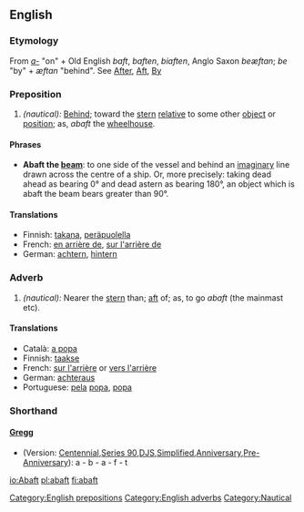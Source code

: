 ==English==
===Etymology===
From ''[[a-]]'' "on" + Old English ''baft'', ''baften'', ''biaften'', Anglo Saxon ''beæftan''; ''be'' "by" + ''æftan'' "behind". See [[After]], [[Aft]], [[By]]

===Preposition===
#''(nautical):'' [[Behind]]; toward the [[stern]] [[relative]] to some other [[object]] or [[position]]; as, ''abaft'' the [[wheelhouse]].

====Phrases====
*'''Abaft the [[beam]]''': to one side of the vessel and behind an [[imaginary]] line drawn across the centre of a ship. Or, more precisely: taking dead ahead as bearing 0° and dead astern as  bearing 180°, an object which is abaft the beam bears greater than 90°.

====Translations====
*Finnish: [[takana]], [[peräpuolella]]
*French: [[en arrière de]], [[sur l'arrière de]]
*German: [[achter|achtern]], [[hintern]]

[[Category:English prepositions]]

===Adverb===
#''(nautical):'' Nearer the [[stern]] than; [[aft]] of; as, to go ''abaft'' (the mainmast etc).

====Translations====
*Català: [[a popa]]
*Finnish: [[taakse]]
*French: [[sur l'arrière]] or [[vers l'arrière]]
*German: [[achteraus]]
*Portuguese: [[pela]] [[popa]], [[popa]]

===Shorthand===
====[http://en.wikipedia.org/wiki/Gregg_Shorthand Gregg]====
* (Version: [http://en.wikipedia.org/wiki/Gregg_Shorthand#Centennial_Gregg_Shorthand Centennial],[http://en.wikipedia.org/wiki/Gregg_Shorthand#Series_90_Gregg_Shorthand  Series 90],[http://en.wikipedia.org/wiki/Gregg_Shorthand#Diamond_Jubilee_Gregg_Shorthand  DJS],[http://en.wikipedia.org/wiki/Gregg_Shorthand#Simplified_Gregg_Shorthand Simplified],[http://en.wikipedia.org/wiki/Gregg_Shorthand#Anniversary_Gregg_Shorthand Anniversary],[http://en.wikipedia.org/wiki/Gregg_Shorthand#Pre-Anniversary_Gregg_Shorthand Pre-Anniversary]): a - b - a - f - t

[[Category:English adverbs]]
[[Category:Nautical]]

[[io:Abaft]]
[[pl:abaft]]
[[fi:abaft]]